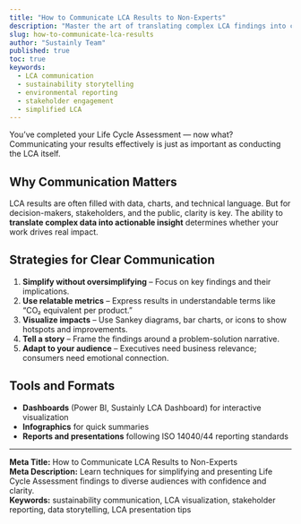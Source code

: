 ```yaml
---
title: "How to Communicate LCA Results to Non-Experts"
description: "Master the art of translating complex LCA findings into clear and engaging insights for business leaders, clients, and the public."
slug: how-to-communicate-lca-results
author: "Sustainly Team"
published: true
toc: true
keywords:
  - LCA communication
  - sustainability storytelling
  - environmental reporting
  - stakeholder engagement
  - simplified LCA
---
```


You’ve completed your Life Cycle Assessment — now what? Communicating your results effectively is just as important as conducting the LCA itself.

## Why Communication Matters

LCA results are often filled with data, charts, and technical language. But for decision-makers, stakeholders, and the public, clarity is key. The ability to **translate complex data into actionable insight** determines whether your work drives real impact.

## Strategies for Clear Communication

1. **Simplify without oversimplifying** – Focus on key findings and their implications.  
2. **Use relatable metrics** – Express results in understandable terms like “CO₂ equivalent per product.”  
3. **Visualize impacts** – Use Sankey diagrams, bar charts, or icons to show hotspots and improvements.  
4. **Tell a story** – Frame the findings around a problem-solution narrative.  
5. **Adapt to your audience** – Executives need business relevance; consumers need emotional connection.

## Tools and Formats

- **Dashboards** (Power BI, Sustainly LCA Dashboard) for interactive visualization  
- **Infographics** for quick summaries  
- **Reports and presentations** following ISO 14040/44 reporting standards  

---

**Meta Title:** How to Communicate LCA Results to Non-Experts  
**Meta Description:** Learn techniques for simplifying and presenting Life Cycle Assessment findings to diverse audiences with confidence and clarity.  
**Keywords:** sustainability communication, LCA visualization, stakeholder reporting, data storytelling, LCA presentation tips
